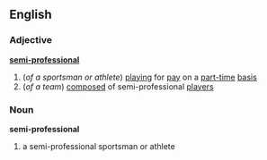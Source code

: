 ==English==
===Adjective===
'''[[semi-]][[professional]]'''
#(''of a sportsman or athlete'') [[playing]] for [[pay]] on a [[part-time]] [[basis]]
#(''of a team'') [[composed]] of semi-professional [[player]]s
===Noun===
{{wikipedia}}
'''semi-professional'''
#a semi-professional sportsman or athlete